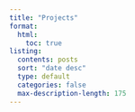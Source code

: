 ```yaml
---
title: "Projects"
format:
  html:
    toc: true
listing: 
  contents: posts
  sort: "date desc"
  type: default
  categories: false
  max-description-length: 175
---
```

